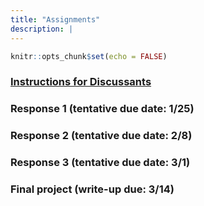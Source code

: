 ```yaml
---
title: "Assignments"
description: |
---
```


```r
knitr::opts_chunk$set(echo = FALSE)
```

### [Instructions for Discussants](files/discussant.html)

### Response 1 (tentative due date: 1/25)

### Response 2 (tentative due date: 2/8)

### Response 3 (tentative due date: 3/1)

### Final project (write-up due: 3/14)

